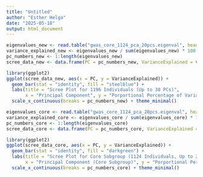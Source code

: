 ```yaml
---
title: "Untitled"
author: "Esther Helga"
date: "2025-05-18"
output: html_document
---
```


```r

eigenvalues_new <- read.table("gwas_core_1124_pca_20pcs.eigenval", header = FALSE)$V1
variance_explained_new <- eigenvalues_new / sum(eigenvalues_new) * 100 #this gives us the porpotional variance in relation to the 30 PCs calculated and not the total
pc_numbers_new <- 1:length(eigenvalues_new)
scree_data_new <- data.frame(PC = pc_numbers_new, VarianceExplained = variance_explained_new)

library(ggplot2)
ggplot(scree_data_new, aes(x = PC, y = VarianceExplained)) +
  geom_bar(stat = "identity", fill = "steelblue") +
  labs(title = "Scree Plot for 1196 Individuals (Up to 30 PCs)",
       x = "Principal Component", y = "Porportional Percentage of Variance Explained (30 PCs)") +
  scale_x_continuous(breaks = pc_numbers_new) + theme_minimal()

```

```r

eigenvalues_core <- read.table("gwas_core_1124_pca_20pcs.eigenval", header = FALSE)$V1
variance_explained_core <- eigenvalues_core / sum(eigenvalues_core) * 100
pc_numbers_core <- 1:length(eigenvalues_core)
scree_data_core <- data.frame(PC = pc_numbers_core, VarianceExplained = variance_explained_core)

library(ggplot2)
ggplot(scree_data_core, aes(x = PC, y = VarianceExplained)) +
  geom_bar(stat = "identity", fill = "darkgreen") +
  labs(title = "Scree Plot for Core Subgroup (1124 Individuals, Up to 20 PCs)",
       x = "Principal Component (Core Subgroup)", y = "Porportional Percentage of Variance Explained") +
  scale_x_continuous(breaks = pc_numbers_core) + theme_minimal()


```



